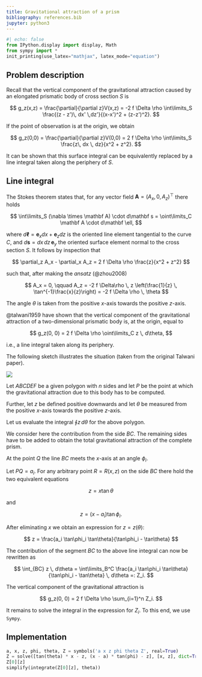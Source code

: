```yaml
---
title: Gravitational attraction of a prism
bibliography: references.bib
jupyter: python3
---
```


```python
#| echo: false
from IPython.display import display, Math
from sympy import *
init_printing(use_latex="mathjax", latex_mode="equation")
```

## Problem description

Recall that the vertical component of the gravitational attraction caused by an elongated prismatic body of cross section $S$ is

$$
g_z(x,z) = \frac{\partial}{\partial z}V(x,z) = -2 f \Delta \rho \int\limits_S \frac{(z - z')\, dx' \,dz'}{(x-x')^2 + (z-z')^2}.
$$

If the point of observation is at the origin, we obtain

$$
g_z(0,0) = \frac{\partial}{\partial z}V(0,0) = 2 f \Delta \rho \int\limits_S \frac{z\, dx \, dz}{x^2 + z^2}.
$$

It can be shown that this surface integral can be equivalently replaced by a line integral taken along the periphery of $S$.

## Line integral

The Stokes theorem states that, for any vector field $\mathbf A = (A_x, 0, A_z)^\top$ there holds

$$
\int\limits_S (\nabla \times \mathbf A) \cdot d\mathbf s = \oint\limits_C \mathbf A \cdot d\mathbf \ell,
$$

where $d\mathbf\ell = \mathbf e_x dx + \mathbf e_z dz$ is the oriented line element tangential to the curve $C$, and $d\mathbf s = dx \,dz \, \mathbf e_y$ the oriented surface element normal to the cross section $S$. It follows by inspection that

$$
\partial_z A_x - \partial_x A_z = 2 f \Delta \rho \frac{z}{x^2 + z^2}
$$

such that, after making the *ansatz* (@zhou2008)

$$
A_x = 0, \qquad A_z = -2 f \Delta\rho \, z \left(\frac{1}{z} \, \tan^{-1}\frac{x}{z}\right) = -2 f \Delta \rho \, \theta
$$

The angle $\theta$ is taken from the positive $x$-axis towards the positive $z$-axis.

@talwani1959 have shown that the vertical component of the gravitational attraction of a two-dimensional prismatic body is, at the origin, equal to

$$
g_z(0, 0) = 2 f \Delta \rho \oint\limits_C z \, d\theta,
$$

i.e., a line integral taken along its periphery.

The following sketch illustrates the situation (taken from the original Talwani paper).

![](https://ruboerner.github.io/images/Talwani-2D.png)

Let $ABCDEF$ be a given polygon with $n$ sides and let $P$ be the point at which the gravitational attraction due to this body has to be computed.

Further, let $z$ be defined positive downwards and let $\theta$ be measured from the positive $x$-axis towards the positive $z$-axis.

Let us evaluate the integral $\oint z\, d\theta$ for the above polygon.

We consider here the contribution from the side $BC$. The remaining sides have to be added to obtain the total gravitational attraction of the complete prism.

At the point $Q$ the line $BC$ meets the $x$-axis at an angle $\phi_i$.

Let $PQ = a_i$. For any arbitrary point $R = R(x,z)$ on the side $BC$ there hold the two equivalent equations

$$
z = x \tan\theta
$$

and

$$
z = (x - a_i) \tan\phi_i.
$$

After eliminating $x$ we obtain an expression for $z = z(\theta)$:

$$
z = \frac{a_i \tan\phi_i \tan\theta}{\tan\phi_i - \tan\theta}
$$

The contribution of the segment $BC$ to the above line integral can now be rewritten as

$$
\int_{BC} z \, d\theta = \int\limits_B^C \frac{a_i \tan\phi_i \tan\theta}{\tan\phi_i - \tan\theta} \, d\theta =: Z_i.
$$

The vertical component of the gravitational attraction is

$$
g_z(0, 0) = 2 f \Delta \rho \sum_{i=1}^n Z_i.
$$

It remains to solve the integral in the expression for $Z_i$. To this end, we use `Sympy`.

## Implementation

```python
a, x, z, phi, theta, Z = symbols('a x z phi theta Z', real=True)
Z = solve([tan(theta) * x - z, (x - a) * tan(phi) - z], [x, z], dict=True)
Z[0][z]
simplify(integrate(Z[0][z], theta))
```
